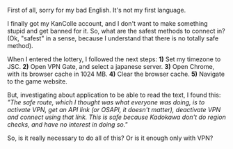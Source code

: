 First of all, sorry for my bad English. It's not my first language.

I finally got my KanColle account, and I don't want to make something stupid and get banned for it. So, what are the safest methods to connect in? (Ok, "safest" in a sense, because I understand that there is no totally safe method).

When I entered the lottery, I followed the next steps: '''1)''' Set my timezone to JSC. '''2)''' Open VPN Gate, and select a japanese server. '''3)''' Open Chrome, with its browser cache in 1024 MB. '''4)''' Clear the browser cache. '''5)''' Navigate to the game website.

But, investigating about application to be able to read the text, I found this: ''"The safe route, which I thought was what everyone was doing, is to activate VPN, get an API link (or OSAPI, it doesn't matter), deactivate VPN and connect using that link. This is safe because Kadokawa don't do region checks, and have no interest in doing so."''

So, is it really necessary to do all of this? Or is it enough only with VPN? <ac_metadata title="Safer methods to connect" related_topics=""> </ac_metadata>